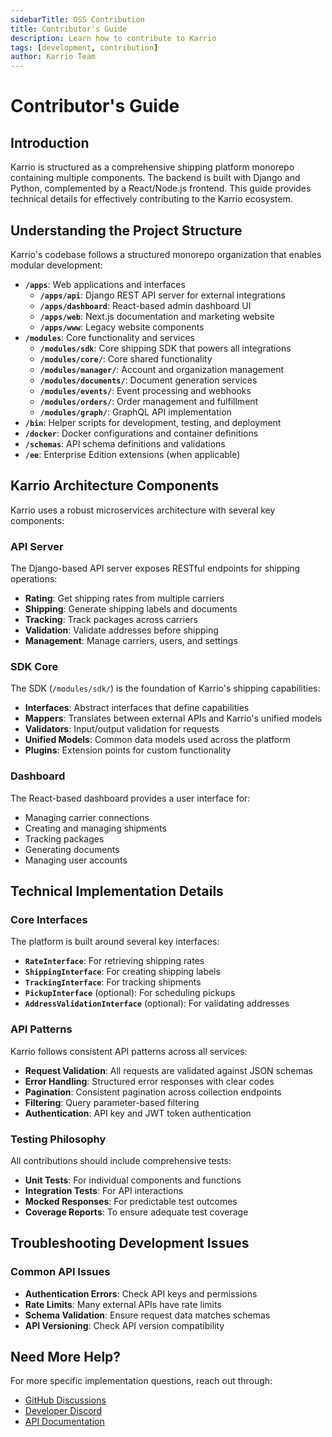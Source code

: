 ```yaml
---
sidebarTitle: OSS Contribution
title: Contributor's Guide
description: Learn how to contribute to Karrio
tags: [development, contribution]
author: Karrio Team
---
```


# Contributor's Guide

## Introduction

Karrio is structured as a comprehensive shipping platform monorepo containing multiple components. The backend is built with Django and Python, complemented by a React/Node.js frontend. This guide provides technical details for effectively contributing to the Karrio ecosystem.

## Understanding the Project Structure

Karrio's codebase follows a structured monorepo organization that enables modular development:

- **`/apps`**: Web applications and interfaces
  - **`/apps/api`**: Django REST API server for external integrations
  - **`/apps/dashboard`**: React-based admin dashboard UI
  - **`/apps/web`**: Next.js documentation and marketing website
  - **`/apps/www`**: Legacy website components
- **`/modules`**: Core functionality and services
  - **`/modules/sdk`**: Core shipping SDK that powers all integrations
  - **`/modules/core/`**: Core shared functionality
  - **`/modules/manager/`**: Account and organization management
  - **`/modules/documents/`**: Document generation services
  - **`/modules/events/`**: Event processing and webhooks
  - **`/modules/orders/`**: Order management and fulfillment
  - **`/modules/graph/`**: GraphQL API implementation
- **`/bin`**: Helper scripts for development, testing, and deployment
- **`/docker`**: Docker configurations and container definitions
- **`/schemas`**: API schema definitions and validations
- **`/ee`**: Enterprise Edition extensions (when applicable)

## Karrio Architecture Components

Karrio uses a robust microservices architecture with several key components:

### API Server

The Django-based API server exposes RESTful endpoints for shipping operations:

- **Rating**: Get shipping rates from multiple carriers
- **Shipping**: Generate shipping labels and documents
- **Tracking**: Track packages across carriers
- **Validation**: Validate addresses before shipping
- **Management**: Manage carriers, users, and settings

### SDK Core

The SDK (`/modules/sdk/`) is the foundation of Karrio's shipping capabilities:

- **Interfaces**: Abstract interfaces that define capabilities
- **Mappers**: Translates between external APIs and Karrio's unified models
- **Validators**: Input/output validation for requests
- **Unified Models**: Common data models used across the platform
- **Plugins**: Extension points for custom functionality

### Dashboard

The React-based dashboard provides a user interface for:

- Managing carrier connections
- Creating and managing shipments
- Tracking packages
- Generating documents
- Managing user accounts

## Technical Implementation Details

### Core Interfaces

The platform is built around several key interfaces:

- **`RateInterface`**: For retrieving shipping rates
- **`ShippingInterface`**: For creating shipping labels
- **`TrackingInterface`**: For tracking shipments
- **`PickupInterface`** (optional): For scheduling pickups
- **`AddressValidationInterface`** (optional): For validating addresses

### API Patterns

Karrio follows consistent API patterns across all services:

- **Request Validation**: All requests are validated against JSON schemas
- **Error Handling**: Structured error responses with clear codes
- **Pagination**: Consistent pagination across collection endpoints
- **Filtering**: Query parameter-based filtering
- **Authentication**: API key and JWT token authentication

### Testing Philosophy

All contributions should include comprehensive tests:

- **Unit Tests**: For individual components and functions
- **Integration Tests**: For API interactions
- **Mocked Responses**: For predictable test outcomes
- **Coverage Reports**: To ensure adequate test coverage

## Troubleshooting Development Issues

### Common API Issues

- **Authentication Errors**: Check API keys and permissions
- **Rate Limits**: Many external APIs have rate limits
- **Schema Validation**: Ensure request data matches schemas
- **API Versioning**: Check API version compatibility

## Need More Help?

For more specific implementation questions, reach out through:

- [GitHub Discussions](https://github.com/karrioapi/karrio/discussions)
- [Developer Discord](https://discord.gg/karrio)
- [API Documentation](https://docs.karrio.io/api)


